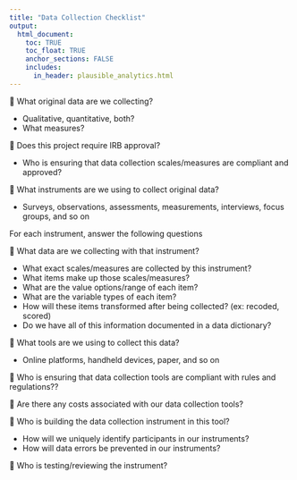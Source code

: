 ```yaml
---
title: "Data Collection Checklist"
output: 
  html_document:
    toc: TRUE
    toc_float: TRUE
    anchor_sections: FALSE
    includes:
      in_header: plausible_analytics.html
---
```


🔲 What original data are we collecting?
  
  - Qualitative, quantitative, both?
  - What measures?

🔲 Does this project require IRB approval? 

  - Who is ensuring that data collection scales/measures are compliant and approved?

🔲 What instruments are we using to collect original data?

  - Surveys, observations, assessments, measurements, interviews, focus groups, and so on
  
For each instrument, answer the following questions

🔲 What data are we collecting with that instrument?

  - What exact scales/measures are collected by this instrument?
  - What items make up those scales/measures?
  - What are the value options/range of each item?
  - What are the variable types of each item? 
  - How will these items transformed after being collected? (ex: recoded, scored)
  - Do we have all of this information documented in a data dictionary?
  
🔲 What tools are we using to collect this data?

  - Online platforms, handheld devices, paper, and so on

🔲 Who is ensuring that data collection tools are compliant with rules and regulations??

🔲 Are there any costs associated with our data collection tools?
  
🔲 Who is building the data collection instrument in this tool?
  
  - How will we uniquely identify participants in our instruments?
  - How will data errors be prevented in our instruments?

🔲 Who is testing/reviewing the instrument?
  
  

  





